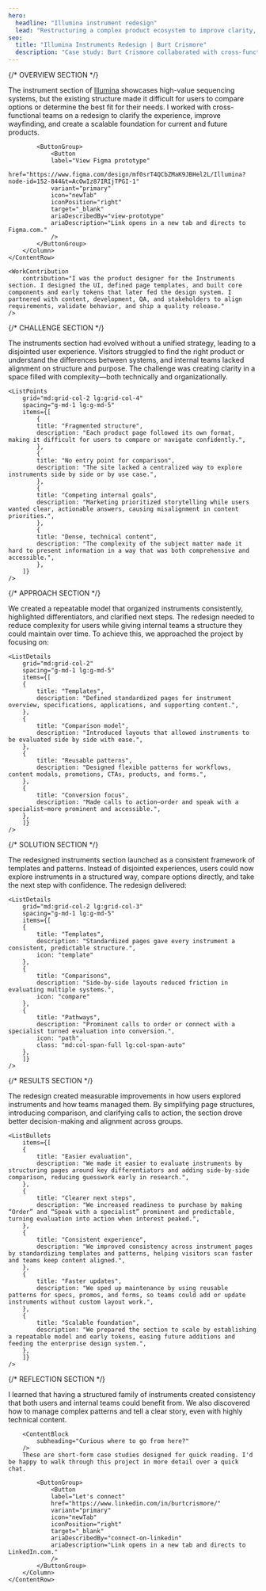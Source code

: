 ```yaml
---
hero:
  headline: "Illumina instrument redesign"
  lead: "Restructuring a complex product ecosystem to improve clarity, comparison, and scalability."
seo:
  title: "Illumina Instruments Redesign | Burt Crismore"
  description: "Case study: Burt Crismore collaborated with cross-functional teams to redesign Illumina's instrument section, improving clarity, navigation, and scalability for current and future sequencing products."
---
```



{/* OVERVIEW SECTION */}
<Section class="section-space section-row-gap" aria="overview-section">
	<ContentRow
		grid="lg:grid-col-6-6"
		spacing="content-row-gap"
	>
		<Column class="column-gap-fill">
			<ContentBlock
				aria="overview-section"
				heading="Project overview"
				headingTag="h2"
			/>
			<ProjectOverview
				data={[
				{
				heading: "Role",
				items: ["Product Designer", "Developer", "Delivery"]
				},
				{
				heading: "Skillset",
				items: ["Prototyping", "Usability Testing"]
				},
				{
				heading: "Tools",
				items: ["Figma", "Jira", "Confluence", "AEM"]
				},
				{
				heading: "Team",
				items: ["Project Manager", "Designer", "Strategist", "Engineer", "Analyst"]
				}
				]}
			/>
		</Column>
		<Column class="last-p">
			<ContentBlock
				subheading="A more scalable foundation"
				tags={["Product Design"]}
			/>
			The instrument section of <a href="http://www.illumina.com" target="_blank">Illumina</a> showcases high-value sequencing systems, but the existing structure made it difficult for users to compare options or determine the best fit for their needs. I worked with cross-functional teams on a redesign to clarify the experience, improve wayfinding, and create a scalable foundation for current and future products.

			<ButtonGroup>
				<Button 
				label="View Figma prototype"
				href="https://www.figma.com/design/mf0srT4QCbZMaK9JBHel2L/Illumina?node-id=152-844&t=AcOwIz87IRIjTPGI-1"
				variant="primary"
				icon="newTab"
				iconPosition="right"
				target="_blank"
				ariaDescribedBy="view-prototype"
				ariaDescription="Link opens in a new tab and directs to Figma.com."
				/>
			</ButtonGroup>
		</Column>
	</ContentRow>

	<WorkContribution
		contribution="I was the product designer for the Instruments section. I designed the UI, defined page templates, and built core components and early tokens that later fed the design system. I partnered with content, development, QA, and stakeholders to align requirements, validate behavior, and ship a quality release."
	/>
</Section>


{/* CHALLENGE SECTION */}
<Section class="section-space section-row-gap" aria="challenge-section">
	<ContentRow
		grid="lg:grid-col-6-6"
		spacing="content-row-gap"
	>
		<Column class="column-gap-fill">
		<ContentBlock
			aria="challenge-section"
			heading="The challenge"
			headingTag="h2"
			lead="Unifying a fragmented experience to help users find the right product and improve team alignment."
		/>
		</Column>
		<Column class="last-p">
		<ContentBlock
			subheading="Creating clarity filled with complexity"
		/>
		The instruments section had evolved without a unified strategy, leading to a disjointed user experience. Visitors struggled to find the right product or understand the differences between systems, and internal teams lacked alignment on structure and purpose. The challenge was creating clarity in a space filled with complexity—both technically and organizationally.
		</Column>
	</ContentRow>

	<ListPoints
		grid="md:grid-col-2 lg:grid-col-4"
		spacing="g-md-1 lg:g-md-5"
		items={[
			{
			title: "Fragmented structure",
			description: "Each product page followed its own format, making it difficult for users to compare or navigate confidently.",
			},
			{
			title: "No entry point for comparison",
			description: "The site lacked a centralized way to explore instruments side by side or by use case.",
			},
			{
			title: "Competing internal goals",
			description: "Marketing prioritized storytelling while users wanted clear, actionable answers, causing misalignment in content priorities.",
			},
			{
			title: "Dense, technical content",
			description: "The complexity of the subject matter made it hard to present information in a way that was both comprehensive and accessible.",
			},
		]}
	/>
</Section>


{/* APPROACH SECTION */}
<Section class="section-space section-row-gap" aria="approach-section">
	<ContentRow
		grid="lg:grid-col-6-6"
		spacing="content-row-gap"
	>
		<Column class="column-gap-fill">
		<ContentBlock
			aria="approach-section"
			heading="The approach"
			headingTag="h2"
			lead="Bringing structure and consistency to help users evaluate instruments with confidence."
		/>
		</Column>
		<Column class="last-p">
		<ContentBlock
			subheading="A framework for clarity"
		/>
		We created a repeatable model that organized instruments consistently, highlighted differentiators, and clarified next steps. The redesign needed to reduce complexity for users while giving internal teams a structure they could maintain over time. To achieve this, we approached the project by focusing on:
		</Column>
	</ContentRow>

	<ListDetails
		grid="md:grid-col-2"
		spacing="g-md-1 lg:g-md-5"
		items={[
		{
			title: "Templates",
			description: "Defined standardized pages for instrument overview, specifications, applications, and supporting content.",
		},
		{
			title: "Comparison model",
			description: "Introduced layouts that allowed instruments to be evaluated side by side with ease.",
		},
		{
			title: "Reusable patterns",
			description: "Designed flexible patterns for workflows, content modals, promotions, CTAs, products, and forms.",
		},
		{
			title: "Conversion focus",
			description: "Made calls to action—order and speak with a specialist—more prominent and accessible.",
		},
		]}
	/>
</Section>


{/* SOLUTION SECTION */}
<Section class="section-space section-row-gap" aria="solution-section">
	<ContentRow
		grid="lg:grid-col-6-6"
		spacing="content-row-gap"
	>
		<Column class="column-gap-fill">
		<ContentBlock
			aria="solution-section"
			heading="The solution"
			headingTag="h2"
			lead="Transforming fragmented pages into a unified section that simplified exploration and action."
		/>
		</Column>
		<Column class="last-p">
		<ContentBlock
			subheading="From fragmentation to focus"
		/>
		The redesigned instruments section launched as a consistent framework of templates and patterns. Instead of disjointed experiences, users could now explore instruments in a structured way, compare options directly, and take the next step with confidence. The redesign delivered:
		</Column>
	</ContentRow>

	<ListDetails
		grid="md:grid-col-2 lg:grid-col-3"
		spacing="g-md-1 lg:g-md-5"
		items={[
		{
			title: "Templates",
			description: "Standardized pages gave every instrument a consistent, predictable structure.",
			icon: "template"
		},
		{
			title: "Comparisons",
			description: "Side-by-side layouts reduced friction in evaluating multiple systems.",
			icon: "compare"
		},
		{
			title: "Pathways",
			description: "Prominent calls to order or connect with a specialist turned evaluation into conversion.",
			icon: "path",
			class: "md:col-span-full lg:col-span-auto"
		},
		]}
	/>
</Section>


{/* RESULTS SECTION */}
<Section class="section-space section-row-gap" aria="results-section">
	<ContentRow
		grid="lg:grid-col-6-6"
		spacing="content-row-gap"
	>
		<Column class="column-gap-fill">
		<ContentBlock
			aria="results-section"
			heading="The results"
			headingTag="h2"
			lead="Clearer navigation, easier evaluation, and stronger pathways to purchase."
		/>
		</Column>
		<Column class="last-p">
		<ContentBlock
			subheading="Results achieved"
		/>
		The redesign created measurable improvements in how users explored instruments and how teams managed them. By simplifying page structures, introducing comparison, and clarifying calls to action, the section drove better decision-making and alignment across groups.
		</Column>
	</ContentRow>

	<ListBullets
		items={[
		{
			title: "Easier evaluation",
			description: "We made it easier to evaluate instruments by structuring pages around key differentiators and adding side-by-side comparison, reducing guesswork early in research.",
		},
		{
			title: "Clearer next steps",
			description: "We increased readiness to purchase by making “Order” and “Speak with a specialist” prominent and predictable, turning evaluation into action when interest peaked.",
		},
		{
			title: "Consistent experience",
			description: "We improved consistency across instrument pages by standardizing templates and patterns, helping visitors scan faster and teams keep content aligned.",
		},
		{
			title: "Faster updates",
			description: "We sped up maintenance by using reusable patterns for specs, promos, and forms, so teams could add or update instruments without custom layout work.",
		},
		{
			title: "Scalable foundation",
			description: "We prepared the section to scale by establishing a repeatable model and early tokens, easing future additions and feeding the enterprise design system.",
		},
		]}
	/>
</Section>


{/* REFLECTION SECTION */}
<Section class="section-space section-row-gap" aria="reflection-section">
	<ContentRow
		grid="lg:grid-col-6-6"
		spacing="content-row-gap"
	>
		<Column class="column-gap-fill">
		<ContentBlock
			aria="reflection-section"
			heading="Reflection"
			headingTag="h2"
			lead="Consistency across instruments meant clarity for users and efficiency for teams."
		/>
		</Column>
		<Column class="last-p">
		<ContentBlock
			subheading="Balancing patterns with storytelling"
		/>
		I learned that having a structured family of instruments created consistency that both users and internal teams could benefit from. We also discovered how to manage complex patterns and tell a clear story, even with highly technical content.

		<ContentBlock
			subheading="Curious where to go from here?"
		/>
		These are short-form case studies designed for quick reading. I'd be happy to walk through this project in more detail over a quick chat.

			<ButtonGroup>
				<Button 
				label="Let's connect"
				href="https://www.linkedin.com/in/burtcrismore/"
				variant="primary"
				icon="newTab"
				iconPosition="right"
				target="_blank"
				ariaDescribedBy="connect-on-linkedin"
				ariaDescription="Link opens in a new tab and directs to LinkedIn.com."
				/>
			</ButtonGroup>
		</Column>
	</ContentRow>
</Section>